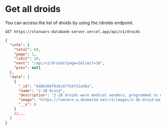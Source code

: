 
# Get all droids

<Divider />

You can access the list of droids by using the /droids endpoint.

```text /GET/
GET https://starwars-databank-server.vercel.app/api/v1/droids
```

```json
{
  "info": {
    "total": 60,
    "page": 1,
    "limit": 10,
    "next": "/api/v1/droids?page=2&limit=10",
    "prev": null
  },
  "data": [
    {
      "_id": "640b304f916c6ff54731ed8a",
      "name": "2-1B Droid",
      "description": "2-1B droids were medical wonders, programmed to diagnose and treat injuries and diseases that afflicted millions of species in the galaxy. 2-1B droids had modular limbs that allowed them to use a range of surgical tools and other medical instruments based on their patients' needs.",
      "image": "https://lumiere-a.akamaihd.net/v1/images/2-1b-droid-main-image_546a90ad.jpeg",
      "__v": 0
    }
    //...
  ]
}
```
